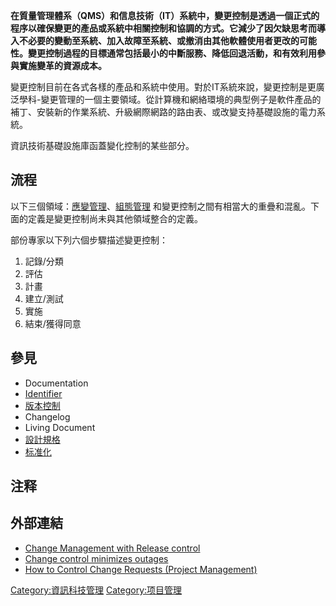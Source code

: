 {{Unreferenced |time=2018-02-06T06:17:18+00:00 }}
'''
在質量管理體系（QMS）和信息技術（IT）系統中，變更控制是透過一個正式的程序以確保變更的產品或系統中相關控制和協調的方式。它減少了因欠缺思考而導入不必要的變動至系統、加入故障至系統、或撤消由其他軟體使用者更改的可能性。變更控制過程的目標通常包括最小的中斷服務、降低回退活動，和有效利用參與實施變革的資源成本。'''<span class="cx-segment" data-segmentid="22"></span>

變更控制目前在各式各樣的產品和系統中使用。對於IT系統來說，變更控制是更廣泛學科-變更管理的一個主要領域。從計算機和網絡環境的典型例子是軟件產品的補丁、安裝新的作業系統、升級網際網路的路由表、或改變支持基礎設施的電力系統。<span class="cx-segment" data-segmentid="27"></span>

資訊技術基礎設施庫函蓋變化控制的某些部分。

== 流程 ==
以下三個領域：[[應變管理|應變管理]]、[[組態管理|組態管理]] 和變更控制之間有相當大的重疊和混亂。下面的定義是變更控制尚未與其他領域整合的定義。<span class="cx-segment" data-segmentid="43"></span>

部份專家以下列六個步驟描述變更控制：
# 記錄/分類<br>
# 評估<br>
# 計畫<br>
# 建立/測試<br>
# 實施<br>
# 結束/獲得同意

== 參見 ==
* Documentation
* [[標識符|Identifier]]
* [[版本控制|版本控制]]
* Changelog
* Living Document
* [[設計規格|設計規格]]
* [[标准化|标准化]]

== 注释 ==
{{Reflist}}

== 外部連結 ==
* [http://configureconsulting.com/content/archives/3761 Change Management with Release control]{{dead link|date=2018年4月 |bot=InternetArchiveBot |fix-attempted=yes }}
* [https://web.archive.org/web/20120205055809/http://www.networkworld.com/news/tech/2006/091806-tech-update-change-control.html?page=1 Change control minimizes outages]
* [http://www.pmhut.com/how-to-control-change-requests How to Control Change Requests (Project Management)]{{Wayback|url=http://www.pmhut.com/how-to-control-change-requests |date=20091119033439 }}

[[Category:資訊科技管理|Category:資訊科技管理]]
[[Category:项目管理|Category:项目管理]]